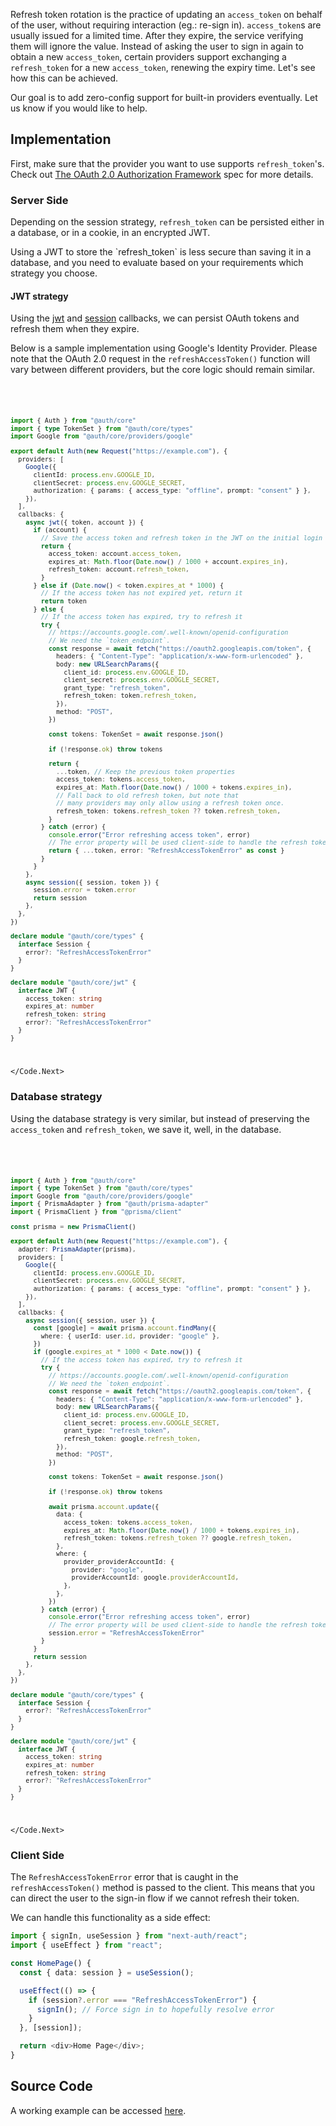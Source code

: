 
Refresh token rotation is the practice of updating an `access_token` on behalf of the user, without requiring interaction (eg.: re-sign in). `access_token`s are usually issued for a limited time. After they expire, the service verifying them will ignore the value. Instead of asking the user to sign in again to obtain a new `access_token`, certain providers support exchanging a `refresh_token` for a new `access_token`, renewing the expiry time. Let's see how this can be achieved.

<Callout>
  Our goal is to add zero-config support for built-in providers eventually. Let
  us know if you would like to help.
</Callout>

## Implementation

First, make sure that the provider you want to use supports `refresh_token`'s. Check out [The OAuth 2.0 Authorization Framework](https://www.rfc-editor.org/rfc/rfc6749#section-6) spec for more details.

### Server Side

Depending on the session strategy, `refresh_token` can be persisted either in a database, or in a cookie, in an encrypted JWT.

<Callout>
  Using a JWT to store the `refresh_token` is less secure than saving it in a
  database, and you need to evaluate based on your requirements which strategy
  you choose.
</Callout>

#### JWT strategy

Using the [jwt](/reference/core/types#jwt) and [session](/reference/core/types#session) callbacks, we can persist OAuth tokens and refresh them when they expire.

Below is a sample implementation using Google's Identity Provider. Please note that the OAuth 2.0 request in the `refreshAccessToken()` function will vary between different providers, but the core logic should remain similar.

<Code>
  <Code.Next>

```ts
import { Auth } from "@auth/core"
import { type TokenSet } from "@auth/core/types"
import Google from "@auth/core/providers/google"

export default Auth(new Request("https://example.com"), {
  providers: [
    Google({
      clientId: process.env.GOOGLE_ID,
      clientSecret: process.env.GOOGLE_SECRET,
      authorization: { params: { access_type: "offline", prompt: "consent" } },
    }),
  ],
  callbacks: {
    async jwt({ token, account }) {
      if (account) {
        // Save the access token and refresh token in the JWT on the initial login
        return {
          access_token: account.access_token,
          expires_at: Math.floor(Date.now() / 1000 + account.expires_in),
          refresh_token: account.refresh_token,
        }
      } else if (Date.now() < token.expires_at * 1000) {
        // If the access token has not expired yet, return it
        return token
      } else {
        // If the access token has expired, try to refresh it
        try {
          // https://accounts.google.com/.well-known/openid-configuration
          // We need the `token_endpoint`.
          const response = await fetch("https://oauth2.googleapis.com/token", {
            headers: { "Content-Type": "application/x-www-form-urlencoded" },
            body: new URLSearchParams({
              client_id: process.env.GOOGLE_ID,
              client_secret: process.env.GOOGLE_SECRET,
              grant_type: "refresh_token",
              refresh_token: token.refresh_token,
            }),
            method: "POST",
          })

          const tokens: TokenSet = await response.json()

          if (!response.ok) throw tokens

          return {
            ...token, // Keep the previous token properties
            access_token: tokens.access_token,
            expires_at: Math.floor(Date.now() / 1000 + tokens.expires_in),
            // Fall back to old refresh token, but note that
            // many providers may only allow using a refresh token once.
            refresh_token: tokens.refresh_token ?? token.refresh_token,
          }
        } catch (error) {
          console.error("Error refreshing access token", error)
          // The error property will be used client-side to handle the refresh token error
          return { ...token, error: "RefreshAccessTokenError" as const }
        }
      }
    },
    async session({ session, token }) {
      session.error = token.error
      return session
    },
  },
})

declare module "@auth/core/types" {
  interface Session {
    error?: "RefreshAccessTokenError"
  }
}

declare module "@auth/core/jwt" {
  interface JWT {
    access_token: string
    expires_at: number
    refresh_token: string
    error?: "RefreshAccessTokenError"
  }
}
```

  </Code.Next>
</Code>

### Database strategy

Using the database strategy is very similar, but instead of preserving the `access_token` and `refresh_token`, we save it, well, in the database.

<Code>
  <Code.Next>

```ts
import { Auth } from "@auth/core"
import { type TokenSet } from "@auth/core/types"
import Google from "@auth/core/providers/google"
import { PrismaAdapter } from "@auth/prisma-adapter"
import { PrismaClient } from "@prisma/client"

const prisma = new PrismaClient()

export default Auth(new Request("https://example.com"), {
  adapter: PrismaAdapter(prisma),
  providers: [
    Google({
      clientId: process.env.GOOGLE_ID,
      clientSecret: process.env.GOOGLE_SECRET,
      authorization: { params: { access_type: "offline", prompt: "consent" } },
    }),
  ],
  callbacks: {
    async session({ session, user }) {
      const [google] = await prisma.account.findMany({
        where: { userId: user.id, provider: "google" },
      })
      if (google.expires_at * 1000 < Date.now()) {
        // If the access token has expired, try to refresh it
        try {
          // https://accounts.google.com/.well-known/openid-configuration
          // We need the `token_endpoint`.
          const response = await fetch("https://oauth2.googleapis.com/token", {
            headers: { "Content-Type": "application/x-www-form-urlencoded" },
            body: new URLSearchParams({
              client_id: process.env.GOOGLE_ID,
              client_secret: process.env.GOOGLE_SECRET,
              grant_type: "refresh_token",
              refresh_token: google.refresh_token,
            }),
            method: "POST",
          })

          const tokens: TokenSet = await response.json()

          if (!response.ok) throw tokens

          await prisma.account.update({
            data: {
              access_token: tokens.access_token,
              expires_at: Math.floor(Date.now() / 1000 + tokens.expires_in),
              refresh_token: tokens.refresh_token ?? google.refresh_token,
            },
            where: {
              provider_providerAccountId: {
                provider: "google",
                providerAccountId: google.providerAccountId,
              },
            },
          })
        } catch (error) {
          console.error("Error refreshing access token", error)
          // The error property will be used client-side to handle the refresh token error
          session.error = "RefreshAccessTokenError"
        }
      }
      return session
    },
  },
})

declare module "@auth/core/types" {
  interface Session {
    error?: "RefreshAccessTokenError"
  }
}

declare module "@auth/core/jwt" {
  interface JWT {
    access_token: string
    expires_at: number
    refresh_token: string
    error?: "RefreshAccessTokenError"
  }
}
```

  </Code.Next>
</Code>

### Client Side

The `RefreshAccessTokenError` error that is caught in the `refreshAccessToken()` method is passed to the client. This means that you can direct the user to the sign-in flow if we cannot refresh their token.

We can handle this functionality as a side effect:

```ts filename="pages/home.js"
import { signIn, useSession } from "next-auth/react";
import { useEffect } from "react";

const HomePage() {
  const { data: session } = useSession();

  useEffect(() => {
    if (session?.error === "RefreshAccessTokenError") {
      signIn(); // Force sign in to hopefully resolve error
    }
  }, [session]);

  return <div>Home Page</div>;
}
```

## Source Code

A working example can be accessed [here](https://github.com/nextauthjs/next-auth-refresh-token-example).
